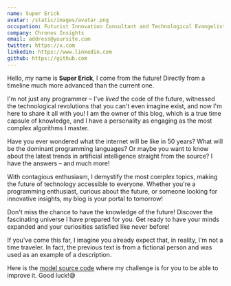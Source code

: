 ```yaml
---
name: Super Erick
avatar: /static/images/avatar.png
occupation: Futurist Innovation Consultant and Technological Evangelist
company: Chronos Insights
email: address@yoursite.com
twitter: https://x.com
linkedin: https://www.linkedin.com
github: https://github.com
---
```


Hello, my name is **Super Erick**, I come from the future! Directly from a timeline much more advanced than the current one.

I'm not just any programmer – I've _lived_ the code of the future, witnessed the technological revolutions that you can't even imagine exist, and now I'm here to share it all with you! I am the owner of this blog, which is a true time capsule of knowledge, and I have a personality as engaging as the most complex algorithms I master.

Have you ever wondered what the internet will be like in 50 years? What will be the dominant programming languages? Or maybe you want to know about the latest trends in artificial intelligence straight from the source? I have the answers – and much more!

With contagious enthusiasm, I demystify the most complex topics, making the future of technology accessible to everyone. Whether you're a programming enthusiast, curious about the future, or someone looking for innovative insights, my blog is your portal to tomorrow!

Don't miss the chance to have the knowledge of the future! Discover the fascinating universe I have prepared for you. Get ready to have your minds expanded and your curiosities satisfied like never before!

If you've come this far, I imagine you already expect that, in reality, I'm not a time traveler. In fact, the previous text is from a fictional person and was used as an example of a description.

Here is the [model source code](https://github.com/Erick-Leite/tailwind-nextjs-starter-blog-alternative) where my challenge is for you to be able to improve it. Good luck!😅

